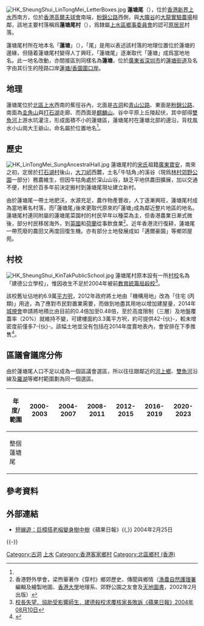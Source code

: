 [[File:HK_SheungShui_LinTongMei_LetterBoxes.jpg|thumb]]
'''蓮塘尾'''（{{lang-en|'''Lin Tong Mei'''}}），位於[[香港|香港]][[新界|新界]][[上水|上水]]西南方，位於[[香港高爾夫球會|香港高爾夫球會]]南端，[[粉錦公路|粉錦公路]]西側，與[[大隴|大隴谷]]的[[大龍實驗農場|大龍實驗農場]]相鄰，該地主要村落稱爲'''蓮塘尾村'''（{{lang-en|'''Lin Tong Mei Village'''}}），爲隸屬[[香港鄉村列表#上水區鄉事委員會|上水區鄉事委員會]]的認可[[新界原居民|原居民]]村落。

蓮塘尾村所在地本名「'''蓮塘'''」（{{lang-en|'''Lin Tong'''}}），「尾」是用以表述該村落的地理位置位於蓮塘的邊緣，但隨着蓮塘尾村變得人丁興旺，「蓮塘尾」逐漸取代「蓮塘」成爲當地地名。此一地名改動，亦間接區別同樣名為'''蓮塘'''，位於[[廣東省|廣東省]][[深圳市|深圳市]]的[[蓮塘街道|蓮塘街道]]及名字由其衍生的陸路口岸[[蓮塘/香園圍口岸|蓮塘/香園圍口岸]]。

==地理==
蓮塘尾位於[[北區_(香港)|北區]][[上水|上水]]西南的蕉徑谷內，北面是[[古洞|古洞]]和[[青山公路|青山公路]]、東面是[[粉錦公路|粉錦公路]]、南面為[[雞公嶺|圭角山]]與[[打石湖村|打石湖]]走廊、而西面是[[麒麟山|麒麟山]]。谷中平原上丘陵起伏，其中部得[[雙魚河|雙魚河]]上游水坑灌注，形成面積不小的蓮塘區，蓮塘尾村在蓮塘北部的邊沿，背枕風水小山崗大王爺山，命名屬於位置地名<ref name="穿村"/>。

==歷史==
[[File:HK_LinTongMei_SungAncestralHall.jpg|thumb]]
蓮塘尾村的[[宋姓|宋氏]]祖籍[[廣東|廣東]][[寶安縣|寶安]]，南來之初，定居於[[打石湖村|打石湖村]]後山，[[大刀屻|大刀屻]]西麓，土名｢牛牯角｣的溪谷（現爲[[林村郊野公園|林村郊野公園]]一部分）務農維生，但因牛牯角處於深山山谷，缺乏平地供農田擴展，加以交通不便，村民於百多年前決定搬村到蓮塘尾現址建立新村。

由於蓮塘尾一帶土地肥沃，水源充足，農作物產豐收，人丁逐漸興旺，蓮塘尾村成為當地著名村落，而｢蓮塘尾｣後來更取代原來的｢蓮塘｣成為鄰近整片地區的地名。蓮塘尾村連同附屬的蓮塘尾菜園村的村民早年以種菜為主，但香港農業日漸式微後，部分村民移居海外，到[[英國|英國]]和[[荷蘭|荷蘭]]從事飲食業<ref name="穿村">香港野外學會，梁煦華著作《穿村》鄉郊歷史、傳聞與鄉情（[[漁農自然護理署|漁農自然護理署]]編輯及繪製地圖、[[香港大學|香港大學]]地理系、郊野公園之友會及[[天地圖書|天地圖書]]，2002年2月出版）</ref>。近年香港流行復耕，蓮塘尾一帶荒廢的農田又再度回復生機。亦有部分土地發展成如「邁爾豪園」等鄉郊屋苑。

==村校==
[[File:HK_SheungShui_KinTakPublicSchool.jpg|thumb]]
蓮塘尾村原本設有一所[[鄉村學校_(香港)|村校]]名為「建德公立學校」，惟因收生不足於2004年被前[[教育統籌局|教育統籌局]][[殺校|殺校]]<ref>[http://www1.appledaily.atnext.com//template/apple/art_main.cfm?iss_id=20040810&sec_id=4104&subsec_id=11867&art_id=4229185 校長失望．協助受影響師生．建德殺校求覆核家長敗訴《蘋果日報》2004年08月10日]{{dead link|date=2018年4月 |bot=InternetArchiveBot |fix-attempted=yes }}</ref>。

該校舊址佔地約6.9萬[[平方呎|平方呎]]，2012年政府將土地由「機構用地」改為「住宅 (丙類)」用途，為了應對市民對置業需要，而做到地盡其用地以增加建屋量，2014年[[城規會|城規會]]申請將地積比由目前的0.4倍加至0.48倍，至於高度限制（三層）及地盤覆蓋率（20%）就維持不變，可建樓面約3.3萬平方呎，約可提供42-{伙}-，較未增密度前僅多7-{伙}-。該幅土地並没有包括在2014年度賣地表內，會安排在下季推售<ref>{{citenews |language = zh-hk |url = http://news.takungpao.com.hk/paper/q/2014/1022/2794428_print.html |title = 蓮塘尾地申增建7夥至42夥 |work = ''[[大公報|takungpao.com.hk]]'' |date = 2014-10-22 |accessdate = 2015-01-03 |archive-date = 2015-01-03 |archive-url = https://web.archive.org/web/20150103161529/http://news.takungpao.com.hk/paper/q/2014/1022/2794428_print.html |dead-url = no }}</ref>。

==區議會議席分佈==
由於蓮塘尾人口不足以成為一個區議會選區，所以往往跟鄰近的[[河上鄉|河上鄉]]、[[雙魚河|雙魚河]]沿線及[[羅湖|羅湖]]等鄉村範圍劃為同一個選區。

{| class=wikitable
!年度/範圍!!2000-2003!!2004-2007!!2008-2011!!2012-2015!!2016-2019!!2020-2023
|-
|整個蓮塘尾||colspan=6|{{centre|[[上水鄉郊|上水鄉郊]]選區}}
|}

==參考資料==
{{reflist}}

==外部連結==
* [http://hk.apple.nextmedia.com/supplement/travel/art/20040225/3876856 短線遊：巨樟搭老榕變身樹中樹]《蘋果日報》{{,}} 2004年2月25日

{{-}}
{{北區 (香港)}}

[[Category:古洞|Category:古洞]]
[[Category:上水|]]
[[Category:香港客家鄉村|Category:香港客家鄉村]]
[[Category:北區鄉村_(香港)|Category:北區鄉村 (香港)]]